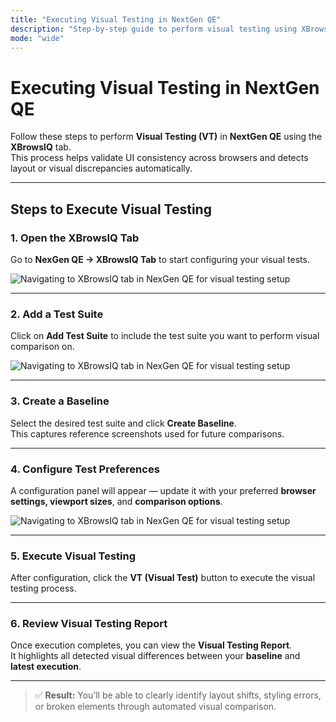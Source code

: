 ```yaml
---
title: "Executing Visual Testing in NextGen QE"
description: "Step-by-step guide to perform visual testing using XBrowsIQ in NextGen QE — from baseline creation to visual difference reporting."
mode: "wide"
---
```


# Executing Visual Testing in NextGen QE

Follow these steps to perform **Visual Testing (VT)** in **NextGen QE** using the **XBrowsIQ** tab.  
This process helps validate UI consistency across browsers and detects layout or visual discrepancies automatically.

---

## Steps to Execute Visual Testing

### 1. Open the XBrowsIQ Tab
Go to **NexGen QE → XBrowsIQ Tab** to start configuring your visual tests.

<img src="/web-testing/imgs/vt_1.png" alt="Navigating to XBrowsIQ tab in NexGen QE for visual testing setup" />

---

### 2. Add a Test Suite
Click on **Add Test Suite** to include the test suite you want to perform visual comparison on.

<img src="/web-testing/imgs/vt_2.png" alt="Navigating to XBrowsIQ tab in NexGen QE for visual testing setup" />

---

### 3. Create a Baseline
Select the desired test suite and click **Create Baseline**.  
This captures reference screenshots used for future comparisons.

---

### 4. Configure Test Preferences
A configuration panel will appear — update it with your preferred **browser settings, viewport sizes**, and **comparison options**.

<img src="/web-testing/imgs/vt_3.png" alt="Navigating to XBrowsIQ tab in NexGen QE for visual testing setup" />


---

### 5. Execute Visual Testing
After configuration, click the **VT (Visual Test)** button to execute the visual testing process.



---

### 6. Review Visual Testing Report
Once execution completes, you can view the **Visual Testing Report**.  
It highlights all detected visual differences between your **baseline** and **latest execution**.



---

> ✅ **Result:** You’ll be able to clearly identify layout shifts, styling errors, or broken elements through automated visual comparison.
